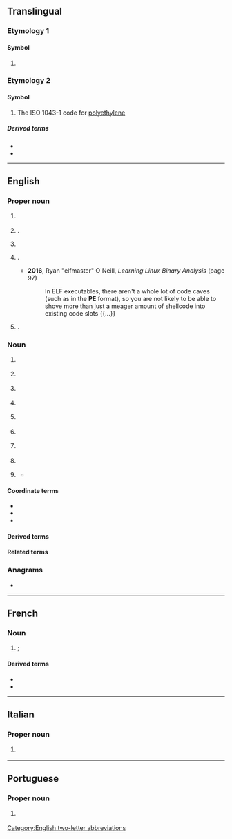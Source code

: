 {{also|Appendix:Variations of "pe"}}
==Translingual==

===Etymology 1===

====Symbol====
{{mul-symbol}}

# {{ISO 3166|1|2|Peru}}
#: {{syn|mul|PER|qq1={{w|ISO 3166-1 alpha-3|alpha-3}}}}

===Etymology 2===

====Symbol====
{{mul-symbol}}

# The ISO 1043-1 code for [[polyethylene]]

=====Derived terms=====
{{sense|polyethylene}}
* {{l|mul|PE-LD}}
* {{l|mul|PE-HD}}

----

==English==

===Proper noun===
{{en-proper noun|-|PEs}}

# {{lb|en|geography}} {{initialism of|en|Prince Edward Island}} {{gloss|A Canadian province}}
#: {{coordinate terms|en|AB|BC|MB|NB|NL|NS|NT|NU|ON|QC|SK|YT}}
# {{lb|en|software}} {{initialism of|en|[[portable|Portable]] [[edition|Edition]]|nodot=1}} {{gloss|usually used for a software version}}.
# {{lb|en|software}} {{initialism of|en|{{w|Windows Preinstallation Environment|Preinstallation Environment}}}}
# {{lb|en|software}} {{init of|en|portable executable|Portable Executable|nodot=1}} {{gloss|[[executable]] [[file]] [[format]] used by modern versions of Microsoft Windows}}.
#* '''2016''', Ryan "elfmaster" O'Neill, ''Learning Linux Binary Analysis'' (page 97)
#*: In ELF executables, there aren't a whole lot of code caves (such as in the '''PE''' format), so you are not likely to be able to shove more than just a meager amount of shellcode into existing code slots {{...}}
# {{lb|en|geography}} {{abbreviation of|en|Pernambuco}} {{gloss|a state of [[Brazil]]}}.

===Noun===
{{en-noun|~}}

# {{lb|en|business}} {{initialism of|en|[[professional|Professional]] [[engineer|Engineer]]}}
# {{lb|en|education}} {{initialism of|en|physical education}}
# {{lb|en|education}} {{initialism of|en|preliminary examination|Preliminary Examination}}
# {{lb|en|electronics}} {{initialism of|en|protective earthing}}
# {{lb|en|organic chemistry}} {{initialism of|en|polyethylene}}
# {{lb|en|organic chemistry}} {{initialism of|en|polyether}}
# {{lb|en|pathology}} {{initialism of|en|pulmonary embolism}}
# {{lb|en|medicine}} {{initialism of|en|premature ejaculation}}
# {{lb|en|finance}} {{initialism of|en|private equity}}
#* {{quote-web|en|url=https://www.bloomberg.com/news/features/2019-10-03/how-private-equity-works-and-took-over-everything|title=Everything Is Private Equity Now|date=2019-10-03|work=Bloomberg Businessweek|passage=The '''PE''' industry, which runs funds that can invest outside public markets, has trillions of dollars in assets under management.}}

====Coordinate terms====
{{s|Portable Executable}}
* {{l|en|LE}}
* {{l|en|LX}}
* {{l|en|NE}}

====Derived terms====
{{der3|en|title=polyethylene|
|PEG
|PEO
|LDPE
|HDPE
|UHDPE
|UHMWPE
|HMWPE
}}
{{der3|en|title=polyether|
|PEBA
|PC-PE
}}

====Related terms====
{{rel3|en|title=polyethylene|
|EG
|MEG
}}

===Anagrams===
* {{anagrams|en|a=ep|EP|ep|ep.}}

[[Category:English two-letter abbreviations]]

----

==French==

===Noun===
{{fr-noun|m|-}}

# {{l|en|PE|gloss=polyethylene}}; {{abbreviation of|fr|polyéthylène}}

====Derived terms====
{{sense|polyéthylène}}
* {{l|mul|PE-BD}}
* {{l|mul|PE-HD}}

----

==Italian==

===Proper noun===
{{it-proper noun}}

# {{abbreviation of|it|Pescara}} {{gloss|city in Abruzzo}}

----

==Portuguese==

===Proper noun===
{{pt-proper noun|m}}

# {{abbreviation of|pt|Pernambuco}} {{gloss|Brazilian state}}